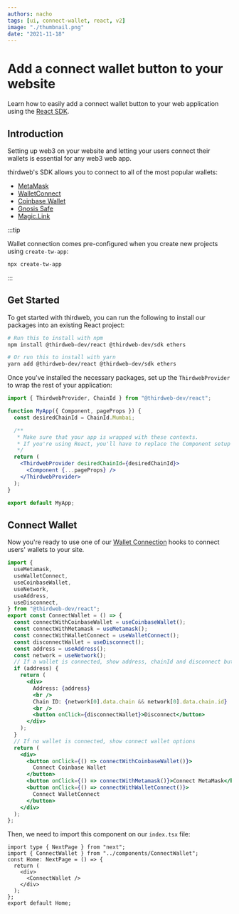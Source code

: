 ```yaml
---
authors: nacho
tags: [ui, connect-wallet, react, v2]
image: "./thumbnail.png"
date: "2021-11-18"
---
```


# Add a connect wallet button to your website

Learn how to easily add a connect wallet button to your web application using the [React SDK](/react).

<!--truncate-->

## Introduction

Setting up web3 on your website and letting your users connect their wallets is essential for any web3 web app.

thirdweb's SDK allows you to connect to all of the most popular wallets:

- [MetaMask](https://portal.thirdweb.com/react/react.usemetamask)
- [WalletConnect](https://portal.thirdweb.com/react/react.usewalletconnect)
- [Coinbase Wallet](https://portal.thirdweb.com/react/react.usecoinbasewallet)
- [Gnosis Safe](https://portal.thirdweb.com/react/react.usegnosis)
- [Magic.Link](https://portal.thirdweb.com/react/react.usemagic)

:::tip

Wallet connection comes pre-configured when you create new projects using `create-tw-app`:

```bash
npx create-tw-app
```

:::

## Get Started

To get started with thirdweb, you can run the following to install our packages into an existing React project:

```bash
# Run this to install with npm
npm install @thirdweb-dev/react @thirdweb-dev/sdk ethers

# Or run this to install with yarn
yarn add @thirdweb-dev/react @thirdweb-dev/sdk ethers
```

Once you've installed the necessary packages, set up the `ThirdwebProvider` to wrap the rest of your application:

```jsx
import { ThirdwebProvider, ChainId } from "@thirdweb-dev/react";

function MyApp({ Component, pageProps }) {
  const desiredChainId = ChainId.Mumbai;

  /**
   * Make sure that your app is wrapped with these contexts.
   * If you're using React, you'll have to replace the Component setup with {children}
   */
  return (
    <ThirdwebProvider desiredChainId={desiredChainId}>
      <Component {...pageProps} />
    </ThirdwebProvider>
  );
}

export default MyApp;
```

## Connect Wallet

Now you're ready to use one of our [Wallet Connection](https://portal.thirdweb.com/react/category/wallet-connection) hooks to connect users' wallets to your site.

```jsx
import {
  useMetamask,
  useWalletConnect,
  useCoinbaseWallet,
  useNetwork,
  useAddress,
  useDisconnect,
} from "@thirdweb-dev/react";
export const ConnectWallet = () => {
  const connectWithCoinbaseWallet = useCoinbaseWallet();
  const connectWithMetamask = useMetamask();
  const connectWithWalletConnect = useWalletConnect();
  const disconnectWallet = useDisconnect();
  const address = useAddress();
  const network = useNetwork();
  // If a wallet is connected, show address, chainId and disconnect button
  if (address) {
    return (
      <div>
        Address: {address}
        <br />
        Chain ID: {network[0].data.chain && network[0].data.chain.id}
        <br />
        <button onClick={disconnectWallet}>Disconnect</button>
      </div>
    );
  }
  // If no wallet is connected, show connect wallet options
  return (
    <div>
      <button onClick={() => connectWithCoinbaseWallet()}>
        Connect Coinbase Wallet
      </button>
      <button onClick={() => connectWithMetamask()}>Connect MetaMask</button>
      <button onClick={() => connectWithWalletConnect()}>
        Connect WalletConnect
      </button>
    </div>
  );
};
```

Then, we need to import this component on our `index.tsx` file:

```tsx title="pages/index.tsx"
import type { NextPage } from "next";
import { ConnectWallet } from "../components/ConnectWallet";
const Home: NextPage = () => {
  return (
    <div>
      <ConnectWallet />
    </div>
  );
};
export default Home;
```
